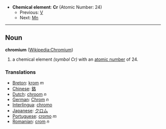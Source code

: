 *'''Chemical element''': '''Cr''' (Atomic Number: 24)
**Previous: [[Vanadium|V]]
**Next: [[Manganese|Mn]]
----
== Noun ==
'''chromium''' ([[en:Chromium|Wikipedia:Chromium]])

# a chemical element ''(symbol Cr)'' with an [[atomic number]] of 24.

===Translations===
*[[Breton]]: [[krom]] ''m''
*[[Chinese]]: [[鉻]]
*[[Dutch]]: [[chroom]] ''n''
*[[German]]: [[Chrom]] ''n''
*[[Interlingua]]: [[chromo]]
*[[Japanese]]: [[クロム]]
*[[Portuguese]]: [[cromo]] ''m''
*[[Romanian]]: [[crom]] ''n''